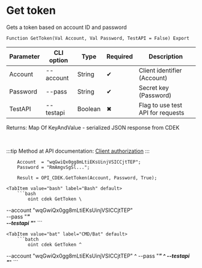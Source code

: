 ﻿---
sidebar_position: 1
---


# Get token
 Gets a token based on account ID and password



`Function GetToken(Val Account, Val Password, TestAPI = False) Export`

  | Parameter | CLI option | Type | Required | Description |
  |-|-|-|-|-|
  | Account | --account | String | &#x2714; | Client identifier (Account) |
  | Password | --pass | String | &#x2714; | Secret key (Password) |
  | TestAPI | --testapi | Boolean | &#x2716; | Flag to use test API for requests |

  
  Returns:  Map Of KeyAndValue - serialized JSON response from CDEK

<br/>

:::tip
Method at API documentation: [Client authorization](https://api-docs.cdek.ru/33828799.html)
:::
<br/>


```bsl title="1C:Enterprise/OneScript code example"
    Account  = "wqGwiQx0gg8mLtiEKsUinjVSICCjtTEP";
    Password = "RmAmgvSgSl...";

    Result = OPI_CDEK.GetToken(Account, Password, True);
```
 

 <Tabs>
  
    <TabItem value="bash" label="Bash" default>
        ```bash
            oint cdek GetToken \
 --account "wqGwiQx0gg8mLtiEKsUinjVSICCjtTEP" \
 --pass "***" \
 --testapi "***"
        ```
    </TabItem>
  
    <TabItem value="bat" label="CMD/Bat" default>
        ```batch
            oint cdek GetToken ^
 --account "wqGwiQx0gg8mLtiEKsUinjVSICCjtTEP" ^
 --pass "***" ^
 --testapi "***"
        ```
    </TabItem>
</Tabs>


```json title="Result"

```
